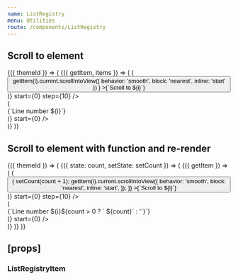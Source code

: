 ```yaml
---
name: ListRegistry
menu: Utilities
route: /components/ListRegistry
---
```



<PageTitle src="components/ListRegistry" title="ListRegistry" />

## Scroll to element

<Playground>
  <ThemeWrapper withThemeId>
    {({ themeId }) => (
      <ListRegistryProvider>
        <ListRegistryConsumer>
          {({ getItem, items }) => (
            <React.Fragment>
              <Looper
                end={40}
                render={i => (
                  <Rhythm key={i} m={1}>
                    <Button
                      color="primary"
                      onClick={() =>
                        getItem(i).current.scrollIntoView({ behavior: 'smooth', block: 'nearest', inline: 'start' })
                      }
                    >{`Scroll to ${i}`}</Button>
                  </Rhythm>
                )}
                start={0}
                step={10}
              />
              <div
                className={cx(scrollbar.scrollbar, scrollbar['scrollbar--primary'], scrollbar[`scrollbar--${themeId}`])}
                style={{ marginTop: '20px', height: '100px', overflow: 'auto' }}
              >
                <Looper
                  end={40}
                  render={i => (
                    <ListRegistryItem id={i} key={i}>
                      <div>
                        <Rhythm my={1} px={2}>{`Line number ${i}`}</Rhythm>
                      </div>
                    </ListRegistryItem>
                  )}
                  start={0}
                />
              </div>
            </React.Fragment>
          )}
        </ListRegistryConsumer>
      </ListRegistryProvider>
    )}
  </ThemeWrapper>
</Playground>

## Scroll to element with function and re-render

<Playground>
  <ThemeWrapper withThemeId>
    {({ themeId }) => (
      <StateWrapper initialState={0}>
        {({ state: count, setState: setCount }) => (
          <ListRegistryProvider>
            <ListRegistryConsumer>
              {({ getItem }) => (
                <React.Fragment>
                  <Looper
                    end={40}
                    render={i => (
                      <Rhythm key={i} m={1}>
                        <Button
                          color="primary"
                          onClick={() => {
                            setCount(count + 1);
                            getItem(i).current.scrollIntoView({
                              behavior: 'smooth',
                              block: 'nearest',
                              inline: 'start',
                            });
                          }}
                        >{`Scroll to ${i}`}</Button>
                      </Rhythm>
                    )}
                    start={0}
                    step={10}
                  />
                  <div
                    className={cx(
                      scrollbar.scrollbar,
                      scrollbar['scrollbar--primary'],
                      scrollbar[`scrollbar--${themeId}`],
                    )}
                    style={{ marginTop: '20px', height: '100px', overflow: 'auto' }}
                  >
                    <Looper
                      end={40}
                      render={i => (
                        <ListRegistryItem id={i} key={i}>
                          <div>
                            <Rhythm my={1} px={2}>{`Line number ${i}${count > 0 ? ` ${count}` : ''}`}</Rhythm>
                          </div>
                        </ListRegistryItem>
                      )}
                      start={0}
                    />
                  </div>
                </React.Fragment>
              )}
            </ListRegistryConsumer>
          </ListRegistryProvider>
        )}
      </StateWrapper>
    )}
  </ThemeWrapper>
</Playground>

## \[props\]

### ListRegistryItem

<Props of={ListRegistryItem} />
